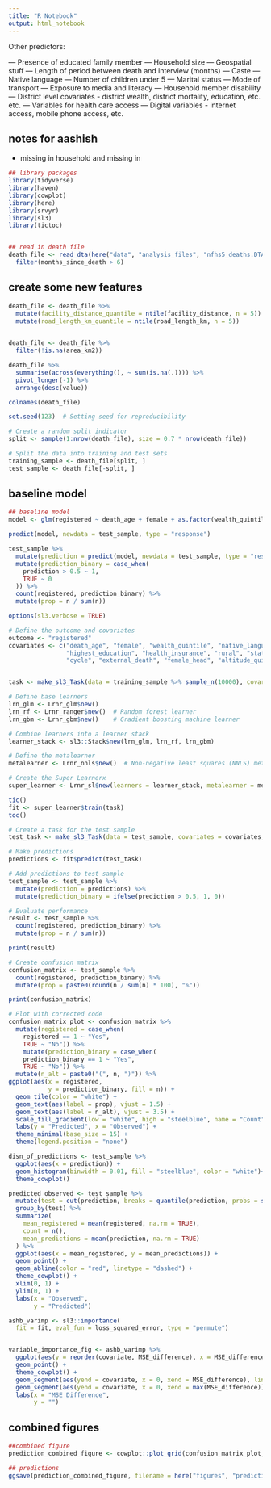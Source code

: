 ```yaml
---
title: "R Notebook"
output: html_notebook
---
```


Other predictors: 

— Presence of educated family member
— Household size 
— Geospatial stuff
— Length of period between death and interview (months)
— Caste 
— Native language 
— Number of children under 5
— Marital status 
— Mode of transport 
— Exposure to media and literacy 
— Household member disability 
— District level covariates - district wealth, district mortality, education, etc. etc. 
— Variables for health care access 
— Digital variables - internet access, mobile phone access, etc. 


## notes for aashish 

- missing in household and missing in 


```r
## library packages 
library(tidyverse)
library(haven)
library(cowplot)
library(here)
library(srvyr)
library(sl3)
library(tictoc)


## read in death file 
death_file <- read_dta(here("data", "analysis_files", "nfhs5_deaths.DTA")) %>% 
  filter(months_since_death > 6)
```


## create some new features 

```r
death_file <- death_file %>% 
  mutate(facility_distance_quantile = ntile(facility_distance, n = 5)) %>% 
  mutate(road_length_km_quantile = ntile(road_length_km, n = 5))
  

death_file <- death_file %>% 
  filter(!is.na(area_km2))
```



```r
death_file %>%
  summarise(across(everything(), ~ sum(is.na(.)))) %>% 
  pivot_longer(-1) %>%
  arrange(desc(value))
```




```r
colnames(death_file)
```


```r
set.seed(123)  # Setting seed for reproducibility

# Create a random split indicator
split <- sample(1:nrow(death_file), size = 0.7 * nrow(death_file))

# Split the data into training and test sets
training_sample <- death_file[split, ]
test_sample <- death_file[-split, ]
```

## baseline model 

```r
## baseline model 
model <- glm(registered ~ death_age + female + as.factor(wealth_quintile) + as.factor(native_language) + as.factor(internet) + highest_education + as.factor(health_insurance) + as.factor(rural) + as.factor(state) + own_land + cycle + external_death + female_head + as.factor(altitude_quintile), data = training_sample, family = "binomial")

predict(model, newdata = test_sample, type = "response")

test_sample %>% 
  mutate(prediction = predict(model, newdata = test_sample, type = "response")) %>% 
  mutate(prediction_binary = case_when(
    prediction > 0.5 ~ 1,
    TRUE ~ 0
  )) %>% 
  count(registered, prediction_binary) %>% 
  mutate(prop = n / sum(n))
```




```r
options(sl3.verbose = TRUE)

# Define the outcome and covariates
outcome <- "registered"
covariates <- c("death_age", "female", "wealth_quintile", "native_language", "internet",
                "highest_education", "health_insurance", "rural", "state", "own_land", 
                "cycle", "external_death", "female_head", "altitude_quintile", "facility_distance_quantile", "road_length_km_quantile")


task <- make_sl3_Task(data = training_sample %>% sample_n(10000), covariates = covariates, outcome = outcome, outcome_type = "binomial")

```


```r
# Define base learners
lrn_glm <- Lrnr_glm$new()
lrn_rf <- Lrnr_ranger$new()  # Random forest learner
lrn_gbm <- Lrnr_gbm$new()    # Gradient boosting machine learner

# Combine learners into a learner stack
learner_stack <- sl3::Stack$new(lrn_glm, lrn_rf, lrn_gbm)

```



```r
# Define the metalearner
metalearner <- Lrnr_nnls$new()  # Non-negative least squares (NNLS) metalearner

# Create the Super Learnerx
super_learner <- Lrnr_sl$new(learners = learner_stack, metalearner = metalearner, verbose = T)
```

```r
tic()
fit <- super_learner$train(task)
toc()
```


```r
# Create a task for the test sample
test_task <- make_sl3_Task(data = test_sample, covariates = covariates, outcome = outcome, outcome_type = "binomial",)

# Make predictions
predictions <- fit$predict(test_task)

# Add predictions to test sample
test_sample <- test_sample %>%
  mutate(prediction = predictions) %>%
  mutate(prediction_binary = ifelse(prediction > 0.5, 1, 0))

# Evaluate performance
result <- test_sample %>%
  count(registered, prediction_binary) %>%
  mutate(prop = n / sum(n))

print(result)

```

```r
# Create confusion matrix
confusion_matrix <- test_sample %>%
  count(registered, prediction_binary) %>%
  mutate(prop = paste0(round(n / sum(n) * 100), "%"))

print(confusion_matrix)
```


```r
# Plot with corrected code
confusion_matrix_plot <- confusion_matrix %>% 
  mutate(registered = case_when(
    registered == 1 ~ "Yes", 
    TRUE ~ "No")) %>% 
    mutate(prediction_binary = case_when(
    prediction_binary == 1 ~ "Yes", 
    TRUE ~ "No")) %>% 
  mutate(n_alt = paste0("(", n, ")")) %>% 
ggplot(aes(x = registered, 
           y = prediction_binary, fill = n)) +
  geom_tile(color = "white") +
  geom_text(aes(label = prop), vjust = 1.5) +
  geom_text(aes(label = n_alt), vjust = 3.5) +
  scale_fill_gradient(low = "white", high = "steelblue", name = "Count") +
  labs(y = "Predicted", x = "Observed") +
  theme_minimal(base_size = 15) + 
  theme(legend.position = "none")


```


```r
disn_of_predictions <- test_sample %>%  
  ggplot(aes(x = prediction)) + 
  geom_histogram(binwidth = 0.01, fill = "steelblue", color = "white")+ 
  theme_cowplot()
```





```r
predicted_observed <- test_sample %>% 
  mutate(test = cut(prediction, breaks = quantile(prediction, probs = seq(0, 1, by = .01)), include.lowest = TRUE)) %>% 
  group_by(test) %>% 
  summarize(
    mean_registered = mean(registered, na.rm = TRUE),
    count = n(),
    mean_predictions = mean(prediction, na.rm = TRUE)
  ) %>% 
  ggplot(aes(x = mean_registered, y = mean_predictions)) + 
  geom_point() +
  geom_abline(color = "red", linetype = "dashed") + 
  theme_cowplot() + 
  xlim(0, 1) + 
  ylim(0, 1) + 
  labs(x = "Observed",
       y = "Predicted")


```


```r
ashb_varimp <- sl3::importance(
  fit = fit, eval_fun = loss_squared_error, type = "permute")


variable_importance_fig <- ashb_varimp %>% 
  ggplot(aes(y = reorder(covariate, MSE_difference), x = MSE_difference)) +
  geom_point() +
  theme_cowplot() +
  geom_segment(aes(yend = covariate, x = 0, xend = MSE_difference), linewidth = 0.5) +
  geom_segment(aes(yend = covariate, x = 0, xend = max(MSE_difference)), linetype = "dashed", size = 0.1) +
  labs(x = "MSE Difference",
       y = "")
```


## combined figures 

```r
##combined figure
prediction_combined_figure <- cowplot::plot_grid(confusion_matrix_plot, predicted_observed, disn_of_predictions, variable_importance_fig , labels = "AUTO")

## predictions 
ggsave(prediction_combined_figure, filename = here("figures", "prediction_combined_figure.png"), height = 10, width= 12, bg = "white") 
```


